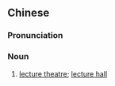 {{also|演讲厅}}
==Chinese==
{{zh-forms|s=演讲厅|type=21}}

===Pronunciation===
{{zh-pron
|m=yǎnjiǎngtīng
|c=jin2 gong2 teng1,jin5 gong2 teng1
|cat=n
}}

===Noun===
{{zh-noun}}

# [[lecture theatre]]; [[lecture hall]]